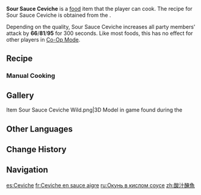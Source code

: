 {{Food Infobox
|id              = 108723
|description     = Raw pieces of fish with a fruity fragrance.
|desc_suspicious = Having not been marinated for nearly long enough, the fish lacks flavor. Fortunately, the fresh ingredients allow the dish as a whole to muddle through, albeit leaving a sense of regret behind.
|desc_basic      = The fish &mdash; which must be fresh &mdash; is first skinned and cut into thick chunks, then marinated in the sour sauce until the fish turns white, after which shredded vegetables are added for seasoning. A combination of sour and spicy flavors, it is one of Natlan's most classic flavors.
|desc_delicious  = The sheer fragrance bowls you over in the first wave, with sourness and spiciness bringing up the rear, granting this fish layers akin to the tides, with you the surfer on a sea of flavor. Even when the tumult has subsided, your yearning remains.
|type            = ATK-Boosting Dishes
|effectType      = ATK Up
|eff_att1        = ATK
|effect          = Increases all party members' ATK by (var1) for 300s.
|eff_suspicious1 = 66
|eff_basic1      = 81
|eff_delicious1  = 95
|quality         = 2
|region          = Natlan
|variant         = Honey-Glazed Ceviche
|recipe          = [[A Saurian Lover's Ordinary Days]]
|source1         = 
}}
'''Sour Sauce Ceviche''' is a [[food]] item that the player can cook. The recipe for Sour Sauce Ceviche is obtained from the {{Quest|A Saurian Lover's Ordinary Days}}.

Depending on the quality, Sour Sauce Ceviche increases all party members' attack by '''66'''/'''81'''/'''95''' for 300 seconds. Like most foods, this has no effect for other players in [[Co-Op Mode]].

{{Special Dish|Ororon|Honey-Glazed Ceviche}}

==Recipe==
{{Recipe
|type = Cooking
|Fish = 2
|Onion = 2
|Tomato = 2
|sort = Fish;Onion;Tomatp
}}

===Manual Cooking===
{{Manual Cooking}}

==Gallery==
<gallery>
Item Sour Sauce Ceviche Wild.png|3D Model in game found during the {{Quest|A Saurian Lover's Ordinary Days}}
</gallery>

==Other Languages==
{{Other Languages
|en       = Sour Sauce Ceviche
|zhs      = 酸汁腌鱼
|zhs_rm   = Suānzhī Yānyú
|zht      = 酸汁醃魚
|zht_rm   = Suānzhī Yānyú
|zh_tl    = Sour Sauce Salted Fish
|ja       = セビチェ
|ja_rm    = Sebiche
|ja_tl    = {{w|Ceviche}}
|ko       = 새콤달콤 생선 절임
|ko_tl    = 
|es       = Ceviche
|es_tl    = Ceviche
|fr       = Ceviche en sauce aigre
|fr_tl    = Sour Sauce Ceviche
|ru       = Окунь в кислом соусе
|ru_tl    = Bass in Sour Sauce
|th       = Sour Sauce Ceviche
|vi       = Cá Trích Sốt Chua
|vi_tl    = 
|de       = Pökelfisch in saurer Sauce
|de_tl    = Salted Fish in Sour Sauce
|id       = Sour Sauce Kipper
|pt       = Ceviche
|pt_tl    = Ceviche
|tr       = Ekşi Soslu Ceviche
|tr_tl    = 
|it       = Ceviche affumicato in agrodolce
|it_tl    = 
}}

==Change History==
{{Change History|5.0}}

==Navigation==
{{Food Navbox}}

[[es:Ceviche]]
[[fr:Ceviche en sauce aigre]]
[[ru:Окунь в кислом соусе]]
[[zh:酸汁醃魚]]